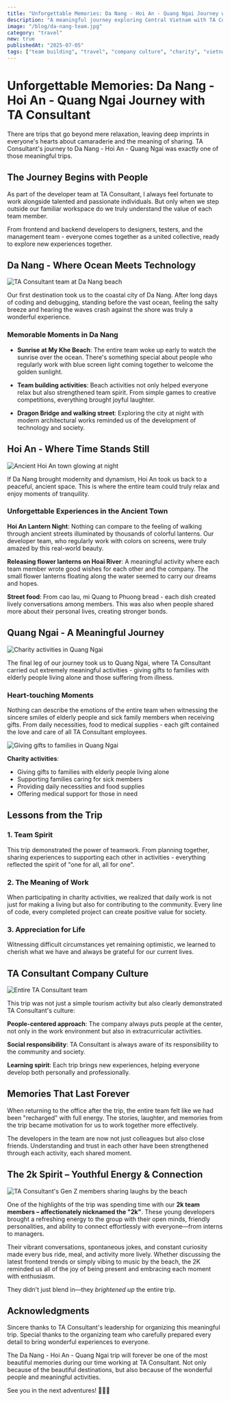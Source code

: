 ```yaml
---
title: "Unforgettable Memories: Da Nang - Hoi An - Quang Ngai Journey with TA Consultant"
description: "A meaningful journey exploring Central Vietnam with TA Consultant's dev team and office staff - from the poetic Da Nang beaches to ancient Hoi An and charitable activities in Quang Ngai."
image: "/blog/da-nang-team.jpg"
category: "travel"
new: true
publishedAt: "2025-07-05"
tags: ["team building", "travel", "company culture", "charity", "vietnam"]
---
```


# Unforgettable Memories: Da Nang - Hoi An - Quang Ngai Journey with TA Consultant

There are trips that go beyond mere relaxation, leaving deep imprints in everyone's hearts about camaraderie and the meaning of sharing. TA Consultant's journey to Da Nang - Hoi An - Quang Ngai was exactly one of those meaningful trips.

## The Journey Begins with People

As part of the developer team at TA Consultant, I always feel fortunate to work alongside talented and passionate individuals. But only when we step outside our familiar workspace do we truly understand the value of each team member.

From frontend and backend developers to designers, testers, and the management team - everyone comes together as a united collective, ready to explore new experiences together.

## Da Nang - Where Ocean Meets Technology

![TA Consultant team at Da Nang beach](/blog/da-nang-beach.jpg)

Our first destination took us to the coastal city of Da Nang. After long days of coding and debugging, standing before the vast ocean, feeling the salty breeze and hearing the waves crash against the shore was truly a wonderful experience.

### Memorable Moments in Da Nang

- **Sunrise at My Khe Beach**: The entire team woke up early to watch the sunrise over the ocean. There's something special about people who regularly work with blue screen light coming together to welcome the golden sunlight.

- **Team building activities**: Beach activities not only helped everyone relax but also strengthened team spirit. From simple games to creative competitions, everything brought joyful laughter.

- **Dragon Bridge and walking street**: Exploring the city at night with modern architectural works reminded us of the development of technology and society.

## Hoi An - Where Time Stands Still

![Ancient Hoi An town glowing at night](/blog/hoi-an-ancient.jpg)

If Da Nang brought modernity and dynamism, Hoi An took us back to a peaceful, ancient space. This is where the entire team could truly relax and enjoy moments of tranquility.

### Unforgettable Experiences in the Ancient Town

**Hoi An Lantern Night**: Nothing can compare to the feeling of walking through ancient streets illuminated by thousands of colorful lanterns. Our developer team, who regularly work with colors on screens, were truly amazed by this real-world beauty.

**Releasing flower lanterns on Hoai River**: A meaningful activity where each team member wrote good wishes for each other and the company. The small flower lanterns floating along the water seemed to carry our dreams and hopes.

**Street food**: From cao lau, mi Quang to Phuong bread - each dish created lively conversations among members. This was also when people shared more about their personal lives, creating stronger bonds.

## Quang Ngai - A Meaningful Journey

![Charity activities in Quang Ngai](/blog/charity-quang-ngai.jpg)

The final leg of our journey took us to Quang Ngai, where TA Consultant carried out extremely meaningful activities - giving gifts to families with elderly people living alone and those suffering from illness.

### Heart-touching Moments

Nothing can describe the emotions of the entire team when witnessing the sincere smiles of elderly people and sick family members when receiving gifts. From daily necessities, food to medical supplies - each gift contained the love and care of all TA Consultant employees.

![Giving gifts to families in Quang Ngai](/blog/gift-giving.jpg)

**Charity activities**:
- Giving gifts to families with elderly people living alone
- Supporting families caring for sick members
- Providing daily necessities and food supplies
- Offering medical support for those in need

## Lessons from the Trip

### 1. Team Spirit
This trip demonstrated the power of teamwork. From planning together, sharing experiences to supporting each other in activities - everything reflected the spirit of "one for all, all for one".

### 2. The Meaning of Work
When participating in charity activities, we realized that daily work is not just for making a living but also for contributing to the community. Every line of code, every completed project can create positive value for society.

### 3. Appreciation for Life
Witnessing difficult circumstances yet remaining optimistic, we learned to cherish what we have and always be grateful for our current lives.

## TA Consultant Company Culture

![Entire TA Consultant team](/blog/da-nang-team.jpg)

This trip was not just a simple tourism activity but also clearly demonstrated TA Consultant's culture:

**People-centered approach**: The company always puts people at the center, not only in the work environment but also in extracurricular activities.

**Social responsibility**: TA Consultant is always aware of its responsibility to the community and society.

**Learning spirit**: Each trip brings new experiences, helping everyone develop both personally and professionally.

## Memories That Last Forever

When returning to the office after the trip, the entire team felt like we had been "recharged" with full energy. The stories, laughter, and memories from the trip became motivation for us to work together more effectively.

The developers in the team are now not just colleagues but also close friends. Understanding and trust in each other have been strengthened through each activity, each shared moment.

## The 2k Spirit – Youthful Energy & Connection

![TA Consultant's Gen Z members sharing laughs by the beach](/blog/zenz-ta-team.jpg)

One of the highlights of the trip was spending time with our **2k team members – affectionately nicknamed the "2k"**. These young developers brought a refreshing energy to the group with their open minds, friendly personalities, and ability to connect effortlessly with everyone—from interns to managers.

Their vibrant conversations, spontaneous jokes, and constant curiosity made every bus ride, meal, and activity more lively. Whether discussing the latest frontend trends or simply vibing to music by the beach, the 2K reminded us all of the joy of being present and embracing each moment with enthusiasm.

They didn't just blend in—they *brightened up* the entire trip.

## Acknowledgments

Sincere thanks to TA Consultant's leadership for organizing this meaningful trip. Special thanks to the organizing team who carefully prepared every detail to bring wonderful experiences to everyone.

The Da Nang - Hoi An - Quang Ngai trip will forever be one of the most beautiful memories during our time working at TA Consultant. Not only because of the beautiful destinations, but also because of the wonderful people and meaningful activities.



See you in the next adventures! 🌊🏮💙